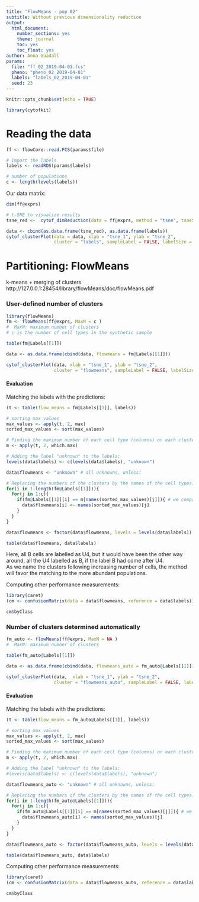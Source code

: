 ```yaml
---
title: "FlowMeans - pop 02"
subtitle: Without previous dimensionality reduction
output:
  html_document:
    number_sections: yes
    theme: journal
    toc: yes
    toc_float: yes
author: Anna Guadall
params:
  file: "ff_02_2019-04-01.fcs"
  pheno: "pheno_02_2019-04-01"
  labels: "labels_02_2019-04-01"
  seed: 23
---
```


```r
knitr::opts_chunk$set(echo = TRUE)
```

```r
library(cytofkit)
```

# Reading the data
```r
ff <- flowCore::read.FCS(params$file)

# Import the labels
labels <- readRDS(params$labels)

# number of populations
c <- length(levels(labels))
```

Our data matrix:
```r
dim(ff@exprs)
```

```r
# t-SNE to visualize results
tsne_red <-  cytof_dimReduction(data = ff@exprs, method = "tsne", tsneSeed = params$seed)

data <- cbind(as.data.frame(tsne_red), as.data.frame(labels))
cytof_clusterPlot(data = data, xlab = "tsne_1", ylab = "tsne_2", 
                  cluster = "labels", sampleLabel = FALSE, labelSize = 4)
```

# Partitioning: FlowMeans
k-means + merging of clusters
http://127.0.0.1:28454/library/flowMeans/doc/flowMeans.pdf

### User-defined number of clusters
```r
library(flowMeans)
fm <- flowMeans(ff@exprs, MaxN = c )
#  MaxN: maximum number of clusters
# c is the number of cell types in the synthetic sample

table(fm@Labels[[1]])
```

```r
data <- as.data.frame(cbind(data, flowmeans = fm@Labels[[1]]))

cytof_clusterPlot(data, xlab = "tsne_1", ylab = "tsne_2", 
                  cluster = "flowmeans", sampleLabel = FALSE, labelSize = 4)
```

#### Evaluation
Matching the labels with the predictions:
```r
(t <- table(flow_means = fm@Labels[[1]], labels))
```

```r
# sorting max values
max_values <- apply(t, 2, max)
sorted_max_values <- sort(max_values)

# Finding the maximum number of each cell type (columns) on each cluster (rows):
m <- apply(t, 2, which.max)

# Adding the label "unknown" to the labels:
levels(data$labels) <- c(levels(data$labels), "unknown")

data$flowmeans <- "unknown" # all unknowns, unless:

# Replacing the numbers of the clusters by the names of the cell types:
for(i in 1:length(fm@Labels[[1]])){
  for(j in 1:c){ 
    if(fm@Labels[[1]][i] == m[names(sorted_max_values)[j]]){ # we compare to the sorted names
      data$flowmeans[i] <- names(sorted_max_values)[j]
    }
  }
}

data$flowmeans <- factor(data$flowmeans, levels = levels(data$labels))

table(data$flowmeans, data$labels)
```

Here, all B cells are labelled as U4, but it would have been the other way around, all the U4 labelled as B, if the label B had come after U4.  
As we name the clusters following increasing number of cells, the method will favor the matching to the more abundant populations. 

Computing other performance measurements:
```r
library(caret)
(cm <- confusionMatrix(data = data$flowmeans, reference = data$labels))

cm$byClass
```

### Number of clusters determined automatically
```r
fm_auto <- flowMeans(ff@exprs, MaxN = NA )
#  MaxN: maximum number of clusters

table(fm_auto@Labels[[1]])
```

```r
data <- as.data.frame(cbind(data, flowmeans_auto = fm_auto@Labels[[1]]))

cytof_clusterPlot(data,  xlab = "tsne_1", ylab = "tsne_2", 
                  cluster = "flowmeans_auto", sampleLabel = FALSE, labelSize = 4)
```

#### Evaluation
Matching the labels with the predictions:
```r
(t <- table(flow_means = fm_auto@Labels[[1]], labels))
```

```r
# sorting max values
max_values <- apply(t, 2, max)
sorted_max_values <- sort(max_values)

# Finding the maximum number of each cell type (columns) on each cluster (rows):
m <- apply(t, 2, which.max)

# Adding the label "unknown" to the labels:
#levels(data$labels) <- c(levels(data$labels), "unknown")

data$flowmeans_auto <- "unknown" # all unknowns, unless:

# Replacing the numbers of the clusters by the names of the cell types:
for(i in 1:length(fm_auto@Labels[[1]])){
  for(j in 1:c){ 
    if(fm_auto@Labels[[1]][i] == m[names(sorted_max_values)[j]]){ # we compare to the sorted names
      data$flowmeans_auto[i] <- names(sorted_max_values)[j]
    }
  }
}

data$flowmeans_auto <- factor(data$flowmeans_auto, levels = levels(data$labels))

table(data$flowmeans_auto, data$labels)
```

Computing other performance measurements:
```r
library(caret)
(cm <- confusionMatrix(data = data$flowmeans_auto, reference = data$labels))

cm$byClass
```

